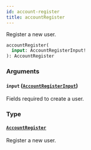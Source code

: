```yaml
---
id: account-register
title: accountRegister
---
```



Register a new user.

```graphql
accountRegister(
  input: AccountRegisterInput!
): AccountRegister
```


### Arguments

#### `input` ([`AccountRegisterInput`](../../../developer/api-reference/inputs/account-register-input))

Fields required to create a user.


### Type

#### [`AccountRegister`](../../../developer/api-reference/objects/account-register) 

Register a new user.




